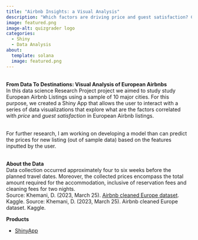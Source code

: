 ```yaml
---
title: "Airbnb Insights: a Visual Analysis"
description: "Which factors are driving price and guest satisfaction? Can we predict airbnb prices?"
image: featured.png
image-alt: quizgrader logo
categories:
  - Shiny
  - Data Analysis
about:
  template: solana
  image: featured.png
---
```


<br> **From Data To Destinations: Visual Analysis of European Airbnbs**
<br> In this data science Research Project project we aimed to study study European Airbnb Listings using a sample of 10 major cities. For this purpose, we created a Shiny App that allows the user to interact with a series of data visualizations that explore what are the factors correlated with *price* and *guest satisfaction* in European Airbnb listings.

<br> For further research, I am working on developing a model than can predict the prices for new listing (out of sample data) based on the features inputted by the user. 

<br> **About the Data**
<br> Data collection occurred approximately four to six weeks before the planned travel dates. Moreover, the collected prices encompass the total amount required for the accommodation, inclusive of reservation fees and cleaning fees for two nights.
<br> Source: Khemani, D. (2023, March 25). [Airbnb cleaned Europe dataset](https://www.kaggle.com/datasets/dipeshkhemani/airbnb-cleaned-europe-dataset/). Kaggle. Source: Khemani, D. (2023, March 25). Airbnb cleaned Europe dataset. Kaggle.




**Products**

- [ShinyApp](https://mariasanchezlinares.shinyapps.io/EuropeanAirbnb/)